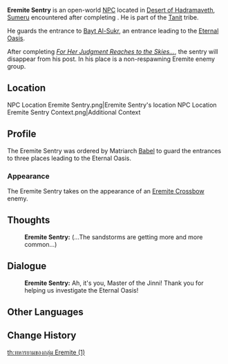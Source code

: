 {{Character Infobox
|type             = Open-World NPC
|title            = Eremite Sentry
|name             = Eremite Sentry
|image            = NPC Eremite Sentry.png
|realname         = <!-- Optional, if different from in-game name -->
|deceased         = <!-- Past (for deceased prior to events of the game) or free response -->
|region           = Sumeru
|location         = Sumeru
|affiliation      = Tanit

|ancestry         = <!-- Clan/family -->
|father           = 
|mother           = 
|spouse           = 
|sibling          = 
|child            = 
|relative         = 

|voiceEN          = 
|voiceCN          = 
|voiceJP          = 
|dialoguereward   = 
}}
{{About|the eremite sentry in the entrance to [[Bayt Al-Sukr]]|the other Eremite Sentries|Eremite Sentry}}
'''Eremite Sentry''' is an open-world [[NPC]] located in [[Desert of Hadramaveth]], [[Sumeru]] encountered after completing {{Quest|Dune-Entombed Fecundity: Part III}}. He is part of the [[Tanit]] tribe.

He guards the entrance to [[Bayt Al-Sukr]], an entrance leading to the [[Eternal Oasis]].

After completing ''[[For Her Judgment Reaches to the Skies...]]'', the sentry will disappear from his post. In his place is a non-respawning Eremite enemy group.{{verify}}

==Location==
<gallery>
NPC Location Eremite Sentry.png|Eremite Sentry's location
NPC Location Eremite Sentry Context.png|Additional Context
</gallery>

==Profile==
The Eremite Sentry was ordered by Matriarch [[Babel]] to guard the entrances to three places leading to the Eternal Oasis.

===Appearance===
The Eremite Sentry takes on the appearance of an [[Eremite Crossbow]] enemy.
<!--
==Quests and Events==
{{Quests and Events}}
--><!--
==Idle Quotes==
{{Dialogue Start}}
: {{DIcon|Idle}} {{Tx}}
:: {{A|VO {{subst:PAGENAME}} 01.ogg}} "{{Tx}}"
{{Dialogue End}}
-->
==Thoughts==
{{All Schemes to Know Explanation|name=Eremite Sentry}}
{{Dialogue Start}}
:'''Eremite Sentry:''' (...The sandstorms are getting more and more common...)
{{Dialogue End}}

==Dialogue==
{{Dialogue Start}}
:'''Eremite Sentry:''' Ah, it's you, Master of the Jinni! Thank you for helping us investigate the Eternal Oasis!
{{Dialogue End}}
<!--
==Event Dialogue==
===Event Name===
{{Dialogue Start}}
:'''{{subst:PAGENAME}}:'''
{{Dialogue End}}

==Trivia==
* 
-->
==Other Languages==
{{Other Languages
|default_hidden = 1
|en      = Eremite Sentry
|zhs     = 镀金旅团哨兵
|zhs_rm  = Dùjīn Lǚtuán Shàobīng
|zht     = 鍍金旅團哨兵
|zht_rm  = Dùjīn Lǚtuán Shàobīng
|ja      = エルマイト旅団の哨兵
|ja_rm   = Erumaito Ryodan no Shouhei
|ko      = 도금 여단 보초병
|es      = Centinela Eremita
|fr      = Sentinelle érémite
|ru      = Дозорный Пустынников
|th      = ทหารยามของกลุ่ม Eremite
|th_rm   = 
|vi      = Lính Gác Eremite
|de      = Späher der Goldbrigade
|id      = Penjaga Eremite
|pt      = Sentinela Eremita
|tr      = Münzevi Nöbetçi
|it      = Eremita sentinella
}}

==Change History==
{{Change History|3.4}}
<!--
==References==
{{Reflist}}
-->

[[th:ทหารยามของกลุ่ม Eremite (1)]]